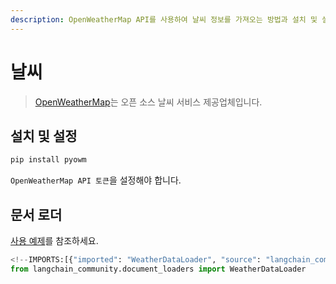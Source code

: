 ```yaml
---
description: OpenWeatherMap API를 사용하여 날씨 정보를 가져오는 방법과 설치 및 설정에 대한 문서를 제공합니다.
---
```


# 날씨

> [OpenWeatherMap](https://openweathermap.org/)는 오픈 소스 날씨 서비스 제공업체입니다.

## 설치 및 설정

```bash
pip install pyowm
```


`OpenWeatherMap API 토큰`을 설정해야 합니다.

## 문서 로더

[사용 예제](/docs/integrations/document_loaders/weather)를 참조하세요.

```python
<!--IMPORTS:[{"imported": "WeatherDataLoader", "source": "langchain_community.document_loaders", "docs": "https://api.python.langchain.com/en/latest/document_loaders/langchain_community.document_loaders.weather.WeatherDataLoader.html", "title": "Weather"}]-->
from langchain_community.document_loaders import WeatherDataLoader
```